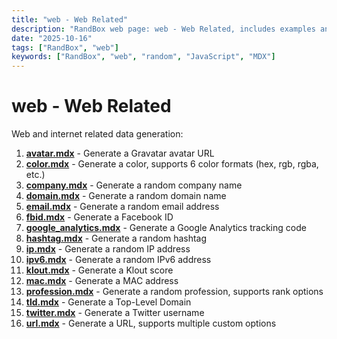 ```yaml
---
title: "web - Web Related"
description: "RandBox web page: web - Web Related, includes examples and docs."
date: "2025-10-16"
tags: ["RandBox", "web"]
keywords: ["RandBox", "web", "random", "JavaScript", "MDX"]
---
```


# web - Web Related

Web and internet related data generation:

1. **[avatar.mdx](/en/docs/web/avatar)** - Generate a Gravatar avatar URL
2. **[color.mdx](/en/docs/web/color)** - Generate a color, supports 6 color formats (hex, rgb, rgba, etc.)
3. **[company.mdx](/en/docs/web/company)** - Generate a random company name
4. **[domain.mdx](/en/docs/web/domain)** - Generate a random domain name
5. **[email.mdx](/en/docs/web/email)** - Generate a random email address
6. **[fbid.mdx](/en/docs/web/fbid)** - Generate a Facebook ID
7. **[google_analytics.mdx](/en/docs/web/google_analytics)** - Generate a Google Analytics tracking code
8. **[hashtag.mdx](/en/docs/web/hashtag)** - Generate a random hashtag
9. **[ip.mdx](/en/docs/web/ip)** - Generate a random IP address
10. **[ipv6.mdx](/en/docs/web/ipv6)** - Generate a random IPv6 address
11. **[klout.mdx](/en/docs/web/klout)** - Generate a Klout score
12. **[mac.mdx](/en/docs/web/mac)** - Generate a MAC address
13. **[profession.mdx](/en/docs/web/profession)** - Generate a random profession, supports rank options
14. **[tld.mdx](/en/docs/web/tld)** - Generate a Top-Level Domain
15. **[twitter.mdx](/en/docs/web/twitter)** - Generate a Twitter username
16. **[url.mdx](/en/docs/web/url)** - Generate a URL, supports multiple custom options